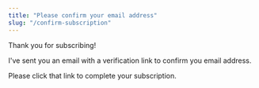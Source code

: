 ```yaml
---
title: "Please confirm your email address"
slug: "/confirm-subscription"
---
```


Thank you for subscribing! 

I've sent you an email with a verification link to confirm you email address.

Please click that link to complete your subscription.